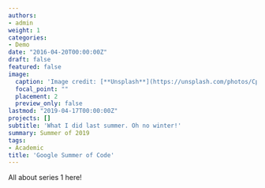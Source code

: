 ```yaml
---
authors:
- admin
weight: 1
categories:
- Demo
date: "2016-04-20T00:00:00Z"
draft: false
featured: false
image:
  caption: 'Image credit: [**Unsplash**](https://unsplash.com/photos/CpkOjOcXdUY)'
  focal_point: ""
  placement: 2
  preview_only: false
lastmod: "2019-04-17T00:00:00Z"
projects: []
subtitle: 'What I did last summer. Oh no winter!'
summary: Summer of 2019
tags:
- Academic
title: 'Google Summer of Code'
---
```


All about series 1 here!
